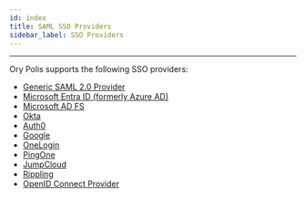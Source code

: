 ```yaml
---
id: index
title: SAML SSO Providers
sidebar_label: SSO Providers
---
```



<CanonicalUrl path="/polis/sso-providers" />

---

Ory Polis supports the following SSO providers:

- [Generic SAML 2.0 Provider](./generic-saml.mdx)
- [Microsoft Entra ID (formerly Azure AD)](./azure.mdx)
- [Microsoft AD FS](./microsoft-adfs.mdx)
- [Okta](./okta.mdx)
- [Auth0](./auth0.mdx)
- [Google](./google.mdx)
- [OneLogin](./onelogin.mdx)
- [PingOne](./pingone.mdx)
- [JumpCloud](./jumpcloud.mdx)
- [Rippling](./rippling.mdx)
- [OpenID Connect Provider](./generic-oidc.mdx)
